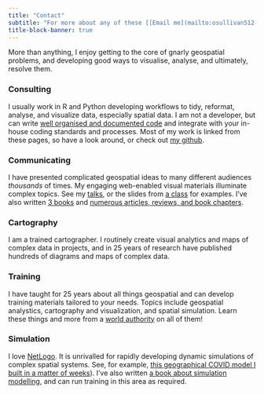```yaml
---
title: "Contact"
subtitle: "For more about any of these [[Email me](mailto:osullivan512-at-gmail-dot-com)]{style='color:firebrick;background-color:rgba(255,255,255,0.8);'}"
title-block-banner: true
---
```


More than anything, I enjoy getting to the core of gnarly geospatial problems, and developing good ways to visualise, analyse, and ultimately, resolve them.

### Consulting
I usually work in R and Python developing workflows to tidy, reformat, analyse, and visualize data, especially spatial data. I am not a developer, but can write [well organised and documented code](https://dosull.github.io/weaving-space/doc/weavingspace.html) and integrate with your in-house coding standards and processes. Most of my work is linked from these pages, so have a look around, or check out [my github](https://github.com/DOSull).

### Communicating
I have presented complicated geospatial ideas to many different audiences _thousands_ of times. My engaging web-enabled visual materials illuminate complex topics. See my [talks](talks.html), or the slides from [a class](https://dosull.github.io/Spatial-Data-Science/site/docs/) for examples. I've also written [3 books](books.qmd) and [numerous articles, reviews, and book chapters](publications.qmd).

### Cartography
I am a trained cartographer. I routinely create visual analytics and maps of complex data in projects, and in 25 years of research have published hundreds of diagrams and maps of complex data.

### Training
I have taught for 25 years about all things geospatial and can develop training materials tailored to your needs. Topics include geospatial analystics, cartography and visualization, and spatial simulation. Learn these things and more from a [world authority](scholar.google.com/citations?user=6guUlvgAAAAJ&hl=en&oi=ao) on all of them!

### Simulation
I love [NetLogo](https://ccl.northwestern.edu/netlogo/). It is unrivalled for rapidly developing dynamic simulations of complex spatial systems. See, for example, [this geographical COVID model I built in a matter of weeks](https://github.com/DOSull/spatial-epi)). I've also written [a book about simulation modelling](books.qmd#spatial-simulation-exploring-pattern-and-process), and can run training in this area as required.
